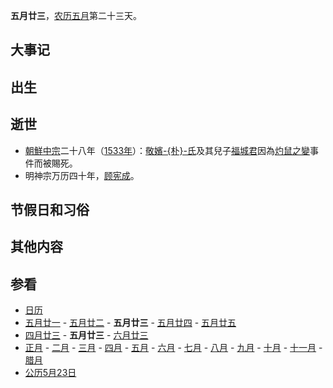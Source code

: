 {{Lunar05Calendar}}
'''五月廿三'''，[[农历|农历]][[五月_(农历)|五月]]第二十三天。

==大事记==

==出生==

==逝世==
* [[朝鮮中宗|朝鮮中宗]]二十八年（[[1533年|1533年]]）：[[敬嬪朴氏|敬嬪-{朴}-氏]]及其兒子[[福城君|福城君]]因為[[灼鼠之變|灼鼠之變]]事件而被賜死。
*明神宗万历四十年，[[顾宪成|顾宪成]]。

==节假日和习俗==

==其他内容==

==参看==
*[[历史上的今天|日历]]
*[[五月廿一|五月廿一]] - [[五月廿二|五月廿二]] - '''五月廿三''' - [[五月廿四|五月廿四]] - [[五月廿五|五月廿五]]
*[[四月廿三|四月廿三]] - '''五月廿三''' - [[六月廿三|六月廿三]]
*[[正月|正月]] - [[二月_(农历)|二月]] - [[三月_(农历)|三月]] - [[四月_(农历)|四月]] - [[五月_(农历)|五月]] - [[六月_(农历)|六月]] - [[七月_(农历)|七月]] - [[八月_(农历)|八月]] - [[九月_(农历)|九月]] - [[十月_(农历)|十月]] - [[十一月_(农历)|十一月]] - [[腊月|腊月]]
*[[公历|公历]][[5月23日|5月23日]]